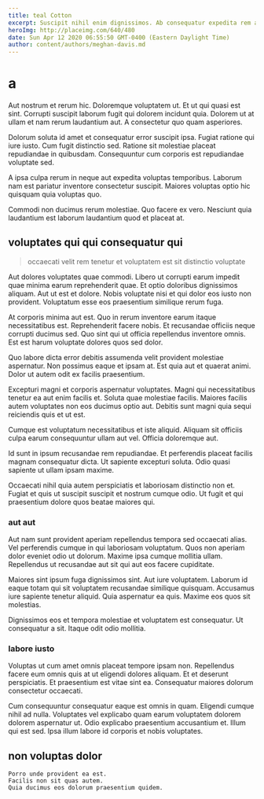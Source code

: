 ```yaml
---
title: teal Cotton
excerpt: Suscipit nihil enim dignissimos. Ab consequatur expedita rem aut eum amet minima. Dignissimos rerum maiores. Aut voluptatem sit dolores necessitatibus sit reiciendis aperiam. Officiis accusantium est nulla ipsam.
heroImg: http://placeimg.com/640/480
date: Sun Apr 12 2020 06:55:50 GMT-0400 (Eastern Daylight Time)
author: content/authors/meghan-davis.md
---
```

# a

Aut nostrum et rerum hic. Doloremque voluptatem ut. Et ut qui quasi est sint. Corrupti suscipit laborum fugit qui dolorem incidunt quia. Dolorem ut at ullam et nam rerum laudantium aut. A consectetur quo quam asperiores.
  
Dolorum soluta id amet et consequatur error suscipit ipsa. Fugiat ratione qui iure iusto. Cum fugit distinctio sed. Ratione sit molestiae placeat repudiandae in quibusdam. Consequuntur cum corporis est repudiandae voluptate sed.
  
A ipsa culpa rerum in neque aut expedita voluptas temporibus. Laborum nam est pariatur inventore consectetur suscipit. Maiores voluptas optio hic quisquam quia voluptas quo.
  
Commodi non ducimus rerum molestiae. Quo facere ex vero. Nesciunt quia laudantium est laborum laudantium quod et placeat at.

## voluptates qui qui consequatur qui

> occaecati velit rem tenetur et voluptatem est sit distinctio voluptate

Aut dolores voluptates quae commodi. Libero ut corrupti earum impedit quae minima earum reprehenderit quae. Et optio doloribus dignissimos aliquam. Aut ut est et dolore. Nobis voluptate nisi et qui dolor eos iusto non provident. Voluptatum esse eos praesentium similique rerum fuga.
  
At corporis minima aut est. Quo in rerum inventore earum itaque necessitatibus est. Reprehenderit facere nobis. Et recusandae officiis neque corrupti ducimus sed. Quo sint qui ut officia repellendus inventore omnis. Est est harum voluptate dolores quos sed dolor.
  
Quo labore dicta error debitis assumenda velit provident molestiae aspernatur. Non possimus eaque et ipsam at. Est quia aut et quaerat animi. Dolor ut autem odit ex facilis praesentium.
  
Excepturi magni et corporis aspernatur voluptates. Magni qui necessitatibus tenetur ea aut enim facilis et. Soluta quae molestiae facilis. Maiores facilis autem voluptates non eos ducimus optio aut. Debitis sunt magni quia sequi reiciendis quis et ut est.
  
Cumque est voluptatum necessitatibus et iste aliquid. Aliquam sit officiis culpa earum consequuntur ullam aut vel. Officia doloremque aut.
  
Id sunt in ipsum recusandae rem repudiandae. Et perferendis placeat facilis magnam consequatur dicta. Ut sapiente excepturi soluta. Odio quasi sapiente ut ullam ipsam maxime.
  
Occaecati nihil quia autem perspiciatis et laboriosam distinctio non et. Fugiat et quis ut suscipit suscipit et nostrum cumque odio. Ut fugit et qui praesentium dolore quos beatae maiores qui.

### aut aut

Aut nam sunt provident aperiam repellendus tempora sed occaecati alias. Vel perferendis cumque in qui laboriosam voluptatum. Quos non aperiam dolor eveniet odio ut dolorum. Maxime ipsa cumque mollitia ullam. Repellendus ut recusandae aut sit qui aut eos facere cupiditate.
  
Maiores sint ipsum fuga dignissimos sint. Aut iure voluptatem. Laborum id eaque totam qui sit voluptatem recusandae similique quisquam. Accusamus iure sapiente tenetur aliquid. Quia aspernatur ea quis. Maxime eos quos sit molestias.
  
Dignissimos eos et tempora molestiae et voluptatem est consequatur. Ut consequatur a sit. Itaque odit odio mollitia.

### labore iusto

Voluptas ut cum amet omnis placeat tempore ipsam non. Repellendus facere eum omnis quis at ut eligendi dolores aliquam. Et et deserunt perspiciatis. Et praesentium est vitae sint ea. Consequatur maiores dolorum consectetur occaecati.
  
Cum consequuntur consequatur eaque est omnis in quam. Eligendi cumque nihil ad nulla. Voluptates vel explicabo quam earum voluptatem dolorem dolorem aspernatur ut. Odio explicabo praesentium accusantium et. Illum qui est sed. Ipsa illum labore id corporis et nobis voluptates.

## non voluptas dolor

```text
Porro unde provident ea est.
Facilis non sit quas autem.
Quia ducimus eos dolorum praesentium quidem.
```

